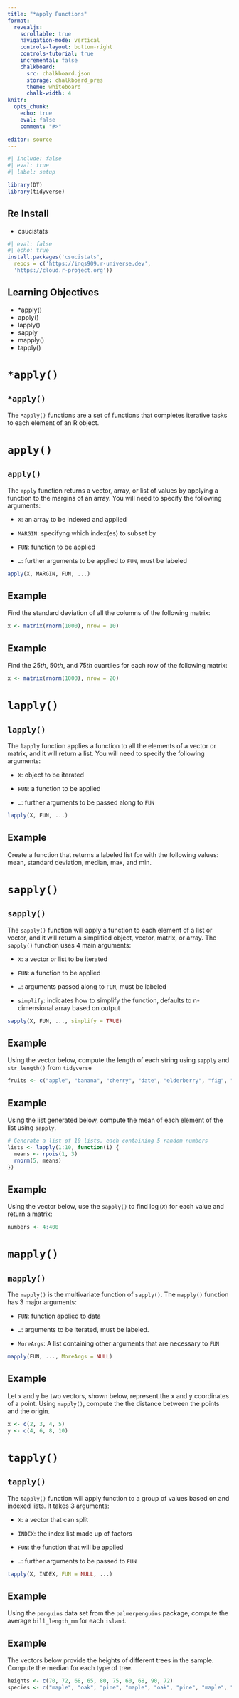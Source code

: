 ```yaml
---
title: "*apply Functions"
format:
  revealjs:
    scrollable: true
    navigation-mode: vertical
    controls-layout: bottom-right
    controls-tutorial: true
    incremental: false 
    chalkboard:
      src: chalkboard.json
      storage: chalkboard_pres
      theme: whiteboard
      chalk-width: 4
knitr:
  opts_chunk: 
    echo: true
    eval: false
    comment: "#>" 

editor: source
---
```


```r
#| include: false
#| eval: true
#| label: setup

library(DT)
library(tidyverse)
```

## Re Install
-   csucistats

```r
#| eval: false
#| echo: true
install.packages('csucistats', 
  repos = c('https://inqs909.r-universe.dev', 
  'https://cloud.r-project.org'))
```

## Learning Objectives

-   \*apply()
-   apply()
-   lapply()
-   sapply
-   mapply()
-   tapply()

# `*apply()`

## `*apply()`

The `*apply()` functions are a set of functions that completes iterative tasks to each element of an R object.

# `apply()`

## `apply()`

The `apply` function returns a vector, array, or list of values by applying a function to the margins of an array. You will need to specify the following arguments:

-   `X`: an array to be indexed and applied

-   `MARGIN`: specifyng which index(es) to subset by

-   `FUN`: function to be applied

-   `…`: further arguments to be applied to `FUN`, must be labeled

```r
apply(X, MARGIN, FUN, ...)
```

## Example

Find the standard deviation of all the columns of the following matrix:

```r
x <- matrix(rnorm(1000), nrow = 10)
```

## Example

Find the $25th$, $50th$, and $75th$ quartiles for each row of the following matrix:

```r
x <- matrix(rnorm(1000), nrow = 20)
```

# `lapply()`

## `lapply()`

The `lapply` function applies a function to all the elements of a vector or matrix, and it will return a list. You will need to specify the following arguments:

-   `X`: object to be iterated

-   `FUN`: a function to be applied

-   `…`: further arguments to be passed along to `FUN`

```r
lapply(X, FUN, ...)
```

## Example

Create a function that returns a labeled list for with the following values: mean, standard deviation, median, max, and min.

# `sapply()`

## `sapply()`

The `sapply()` function will apply a function to each element of a list or vector, and it will return a simplified object, vector, matrix, or array. The `sapply()` function uses 4 main arguments:

-   `X`: a vector or list to be iterated

-   `FUN`: a function to be applied

-   `…`: arguments passed along to `FUN`, must be labeled

-   `simplify`: indicates how to simplify the function, defaults to n-dimensional array based on output

```r
sapply(X, FUN, ..., simplify = TRUE)

```

## Example

Using the vector below, compute the length of each string using `sapply` and `str_length()` from `tidyverse`

```r
fruits <- c("apple", "banana", "cherry", "date", "elderberry", "fig", "grape", "honeydew", "kiwi", "lemon")

```

## Example

Using the list generated below, compute the mean of each element of the list using `sapply`.

```r
# Generate a list of 10 lists, each containing 5 random numbers
lists <- lapply(1:10, function(i) {
  means <- rpois(1, 3)
  rnorm(5, means)
})
```

## Example

Using the vector below, use the `sapply()` to find $\log(x)$ for each value and return a matrix:

```r
numbers <- 4:400
```

# `mapply()`

## `mapply()`

The `mapply()` is the multivariate function of `sapply()`. The `mapply()` function has 3 major arguments:

-   `FUN`: function applied to data

-   `…`: arguments to be iterated, must be labeled.

-   `MoreArgs`: A list containing other arguments that are necessary to `FUN`

```r
mapply(FUN, ..., MoreArgs = NULL)
```

## Example

Let `x` and `y` be two vectors, shown below, represent the x and y coordinates of a point. Using `mapply()`, compute the the distance between the points and the origin.

```r
x <- c(2, 3, 4, 5)
y <- c(4, 6, 8, 10)
```

# `tapply()`

## `tapply()`

The `tapply()` function will apply function to a group of values based on and indexed lists. It takes 3 arguments:

-   `X`: a vector that can split

-   `INDEX`: the index list made up of factors

-   `FUN`: the function that will be applied

-   `…`: further arguments to be passed to `FUN`

```r
tapply(X, INDEX, FUN = NULL, ...)
```

## Example

Using the `penguins` data set from the `palmerpenguins` package, compute the average `bill_length_mm` for each `island`.

## Example

The vectors below provide the heights of different trees in the sample. Compute the median for each type of tree.

```r
heights <- c(70, 72, 68, 65, 80, 75, 60, 68, 90, 72)
species <- c("maple", "oak", "pine", "maple", "oak", "pine", "maple", "oak", "pine", "maple")
```
